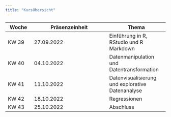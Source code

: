 ```yaml
---
title: "Kursübersicht"
---
```


| Woche | Präsenzeinheit | Thema |
| ----- | -------------- | ----------- |
| KW 39 | 27.09.2022     | Einführung in R, RStudio und R Markdown |
| KW 40 | 04.10.2022     | Datenmanipulation und Datentransformation |
| KW 41 | 11.10.2022     | Datenvisualisierung und explorative Datenanalyse |
| KW 42 | 18.10.2022     | Regressionen |
| KW 43 | 25.10.2022     | Abschluss |
